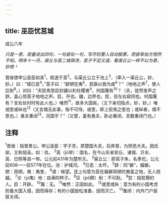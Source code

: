 ```yaml
---
---
---
```

title: 巫臣忧莒城
---



成公八年

*只是一意，层叠说出四句，一句紧似一句，写尽机警人目动股票，而彼笨伯方悟然不知。明年十一月，渠丘与莒二城俱渍，莒子不足又道，看渠丘公一样不以为意，妙绝！*

晋侯使申公巫臣如吴<sup>1</sup>，假道于莒<sup>2</sup>。与渠丘公立于池上<sup>3</sup>，（牵入一渠丘公，妙，妙。）曰：“城已恶<sup>4</sup>。”莒子曰：“辟陋在夷<sup>5</sup>，其孰以我为虞<sup>6</sup>？"（地地之声<sup>7</sup>，使人叵耐<sup>8</sup>。）对曰：“夫狡焉思启封疆以利社稷者<sup>9</sup>，何国蔑有<sup>10</sup>？（夫，徒然发声之辞，盖心惊莒子地地之声。启，开也。疆，边界也。狡，目左右窥伺也。何国蔑有？言处处时时有此人也。）唯然<sup>11</sup>，故多大国矣。（又下亲切指点，妙，妙。）唯或思或纵也<sup>12</sup>（又言偶无此事，殆不可恃。或思，即上狡焉之思也；或纵者，偶不思也。）勇夫重闭<sup>13</sup>，况国乎？"（又譬，虽有勇夫，卧必重闭，言数重闭门也。）

## 注释

<sup>1</sup>晋侯：指晋景公。申公巫臣：字子灵，原楚国大夫，后奔晋，为邢邑大夫。因氏屈，又称屈巫。如：往。
<sup>2</sup>莒（jǔ举）：国名，在今山东省安丘、诸城、沂水、莒、日照等县一带。公元前431年为楚所灭。
<sup>3</sup>渠丘公：即莒子朱，名季佗。公元前608——前577年在位。池：护城河。
<sup>4</sup>已恶：太坏。
<sup>5</sup>辟：同“僻”，偏僻。陋：简陋。夷：夷奎，
<sup>6</sup>虞：候望。连上句意为莒在偏僻简陋的夷蛮之地，无人觊觎。
<sup>7</sup>论（yí夷）地：自满的样子。
<sup>8</sup>叵（pǒ颇）耐：不可耐。
<sup>9</sup>狡：指狡猾的人。启：开辟。
<sup>10</sup>蔑：无。
<sup>11</sup>唯然：正因如此。
<sup>12</sup>或思或纵：意为有的小国考虑防备大国入侵，因而得存；有的小国放松准备，因而灭亡。
<sup>13</sup>重闭：内外门户层层关闭。